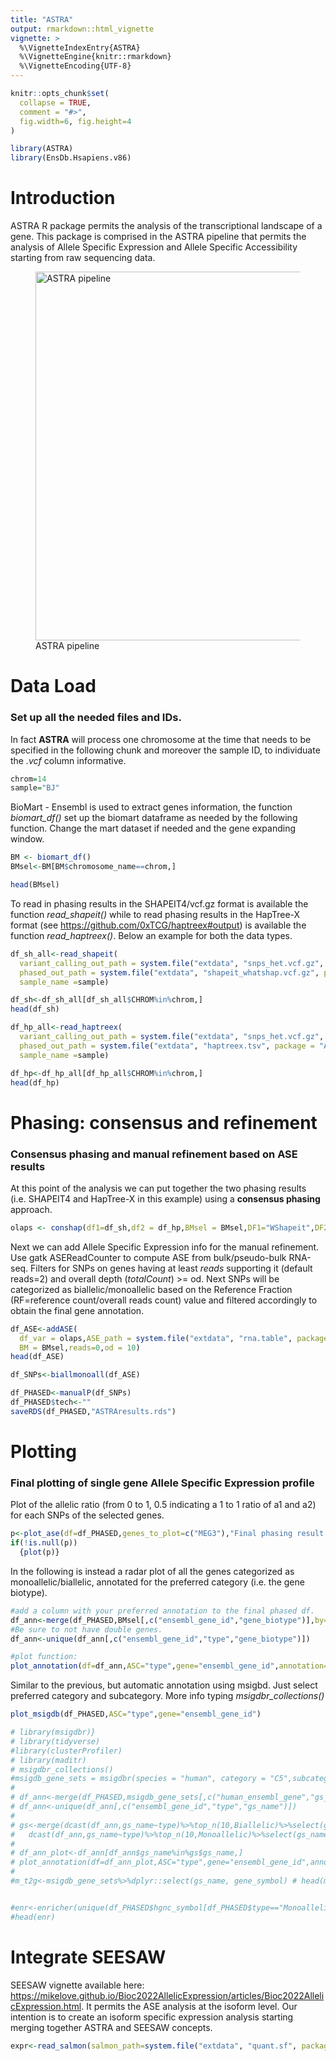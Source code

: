 ```yaml
---
title: "ASTRA"
output: rmarkdown::html_vignette
vignette: >
  %\VignetteIndexEntry{ASTRA}
  %\VignetteEngine{knitr::rmarkdown}
  %\VignetteEncoding{UTF-8}
---
```


```r
knitr::opts_chunk$set(
  collapse = TRUE,
  comment = "#>",
  fig.width=6, fig.height=4
)
```

```r
library(ASTRA)
library(EnsDb.Hsapiens.v86)
```

# Introduction

ASTRA R package permits the analysis of the transcriptional landscape of a gene. This package is comprised in the ASTRA pipeline that permits the analysis of Allele Specific Expression and Allele Specific Accessibility starting from raw sequencing data.

![ASTRA pipeline](images/ASTRA_pipeline.svg){width="590"}

# Data Load

### Set up all the needed files and IDs.

In fact **ASTRA** will process one chromosome at the time that needs to be specified in the following chunk and moreover the sample ID, to individuate the *.vcf* column informative.

```r
chrom=14
sample="BJ"
```

BioMart - Ensembl is used to extract genes information, the function *biomart_df()* set up the biomart dataframe as needed by the following function. Change the mart dataset if needed and the gene expanding window.

```r
BM <- biomart_df()
BMsel<-BM[BM$chromosome_name==chrom,]

head(BMsel)
```

To read in phasing results in the SHAPEIT4/vcf.gz format is available the function *read_shapeit()* while to read phasing results in the HapTree-X format (see <https://github.com/0xTCG/haptreex#output>) is available the function *read_haptreex()*. Below an example for both the data types.

```r
df_sh_all<-read_shapeit(
  variant_calling_out_path = system.file("extdata", "snps_het.vcf.gz", package = "ASTRA"),
  phased_out_path = system.file("extdata", "shapeit_whatshap.vcf.gz", package = "ASTRA"),
  sample_name =sample)

df_sh<-df_sh_all[df_sh_all$CHROM%in%chrom,]
head(df_sh)

df_hp_all<-read_haptreex(
  variant_calling_out_path = system.file("extdata", "snps_het.vcf.gz", package = "ASTRA"),
  phased_out_path = system.file("extdata", "haptreex.tsv", package = "ASTRA"),
  sample_name =sample)

df_hp<-df_hp_all[df_hp_all$CHROM%in%chrom,]
head(df_hp)
```

# Phasing: consensus and refinement

### Consensus phasing and manual refinement based on ASE results

At this point of the analysis we can put together the two phasing results (i.e. SHAPEIT4 and HapTree-X in this example) using a **consensus phasing** approach.

```r
olaps <- conshap(df1=df_sh,df2 = df_hp,BMsel = BMsel,DF1="WShapeit",DF2="HapTreeX")
```

Next we can add Allele Specific Expression info for the manual refinement. Use gatk ASEReadCounter to compute ASE from bulk/pseudo-bulk RNA-seq. Filters for SNPs on genes having at least *reads* supporting it (default reads=2) and overall depth (*totalCount*) \>= od. Next SNPs will be categorized as biallelic/monoallelic based on the Reference Fraction (RF=reference count/overall reads count) value and filtered accordingly to obtain the final gene annotation.

```r
df_ASE<-addASE(
  df_var = olaps,ASE_path = system.file("extdata", "rna.table", package = "ASTRA"),
  BM = BMsel,reads=0,od = 10)
head(df_ASE)

df_SNPs<-biallmonoall(df_ASE)

df_PHASED<-manualP(df_SNPs)
df_PHASED$tech<-""
saveRDS(df_PHASED,"ASTRAresults.rds")
```

# Plotting

### Final plotting of single gene Allele Specific Expression profile

Plot of the allelic ratio (from 0 to 1, 0.5 indicating a 1 to 1 ratio of a1 and a2) for each SNPs of the selected genes.

```r
p<-plot_ase(df=df_PHASED,genes_to_plot=c("MEG3"),"Final phasing result MEG3 gene")
if(!is.null(p))
  {plot(p)}
```

In the following is instead a radar plot of all the genes categorized as monoallelic/biallelic, annotated for the preferred category (i.e. the gene biotype).

```r
#add a column with your preferred annotation to the final phased df. 
df_ann<-merge(df_PHASED,BMsel[,c("ensembl_gene_id","gene_biotype")],by=c("ensembl_gene_id"))
#Be sure to not have double genes.
df_ann<-unique(df_ann[,c("ensembl_gene_id","type","gene_biotype")])

#plot function:
plot_annotation(df=df_ann,ASC="type",gene="ensembl_gene_id",annotation="gene_biotype")
```

Similar to the previous, but automatic annotation using msigbd. Just select preferred category and subcategory. More info typing *msigdbr_collections()*

```r
plot_msigdb(df_PHASED,ASC="type",gene="ensembl_gene_id")

# library(msigdbr)} 
# library(tidyverse) 
#library(clusterProfiler)
# library(maditr) 
# msigdbr_collections() 
#msigdb_gene_sets = msigdbr(species = "human", category = "C5",subcategory = "MF") 
#  
# df_ann<-merge(df_PHASED,msigdb_gene_sets[,c("human_ensembl_gene","gs_name")],by.x=c("ensembl_gene_id"),by.y=c("human_ensembl_gene")) 
# df_ann<-unique(df_ann[,c("ensembl_gene_id","type","gs_name")]) 
#  
# gs<-merge(dcast(df_ann,gs_name~type)%>%top_n(10,Biallelic)%>%select(gs_name), 
#   dcast(df_ann,gs_name~type)%>%top_n(10,Monoallelic)%>%select(gs_name),all=TRUE) 
#  
# df_ann_plot<-df_ann[df_ann$gs_name%in%gs$gs_name,] 
# plot_annotation(df=df_ann_plot,ASC="type",gene="ensembl_gene_id",annotation="gs_name") 
#  
#m_t2g<-msigdb_gene_sets%>%dplyr::select(gs_name, gene_symbol) # head(m_t2g)


#enr<-enricher(unique(df_PHASED$hgnc_symbol[df_PHASED$type=="Monoallelic"]),TERM2GENE=m_t2g, universe=unique(df_PHASED$hgnc_symbol),pvalueCutoff = 0.2,qvalueCutoff = 0.2)  
#head(enr)
```

# Integrate SEESAW

SEESAW vignette available here: <https://mikelove.github.io/Bioc2022AllelicExpression/articles/Bioc2022AllelicExpression.html>. It permits the ASE analysis at the isoform level. Our intention is to create an isoform specific expression analysis starting merging together ASTRA and SEESAW concepts.

```r
expr<-read_salmon(salmon_path=system.file("extdata", "quant.sf", package = "ASTRA"),txdb=EnsDb.Hsapiens.v86,counts=0)
```
